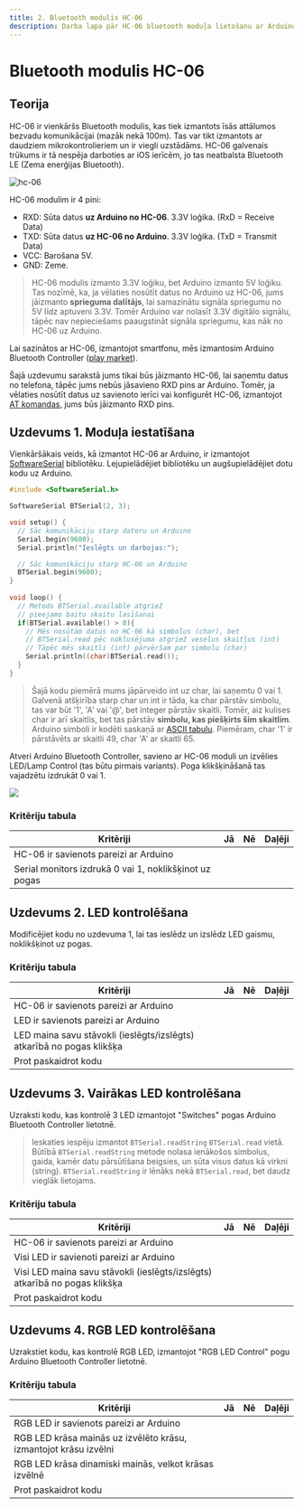 ---
title: 2. Bluetooth modulis HC-06
description: Darba lapa pār HC-06 bluetooth moduļa lietošanu ar Arduino.
---
# Bluetooth modulis HC-06

## Teorija

HC-06 ir vienkāršs Bluetooth modulis, kas tiek izmantots īsās attālumos bezvadu komunikācijai (mazāk nekā 100m). Tas var tikt izmantots ar daudziem mikrokontrolieriem un ir viegli uzstādāms. HC-06 galvenais trūkums ir tā nespēja darboties ar iOS ierīcēm, jo tas neatbalsta Bluetooth LE (Zema enerģijas Bluetooth).

![hc-06](/images/hc-06.bmp)

HC-06 modulim ir 4 pini:
* RXD: Sūta datus **uz Arduino no HC-06**. 3.3V loģika. (RxD = Receive Data)
* TXD: Sūta datus **uz HC-06 no Arduino**. 3.3V loģika. (TxD = Transmit Data)
* VCC: Barošana 5V.
* GND: Zeme.

> HC-06 modulis izmanto 3.3V loģiku, bet Arduino izmanto 5V loģiku. Tas nozīmē, ka, ja vēlaties nosūtīt datus no Arduino uz HC-06, jums jāizmanto **sprieguma dalītājs**, lai samazinātu signāla spriegumu no 5V līdz aptuveni 3.3V. Tomēr Arduino var nolasīt 3.3V digitālo signālu, tāpēc nav nepieciešams paaugstināt signāla spriegumu, kas nāk no HC-06 uz Arduino.

Lai sazinātos ar HC-06, izmantojot smartfonu, mēs izmantosim Arduino Bluetooth Controller ([play market](https://play.google.com/store/apps/details?id=com.giristudio.hc05.bluetooth.arduino.control)).

Šajā uzdevumu sarakstā jums tikai būs jāizmanto HC-06, lai saņemtu datus no telefona, tāpēc jums nebūs jāsavieno RXD pins ar Arduino. Tomēr, ja vēlaties nosūtīt datus uz savienoto ierīci vai konfigurēt HC-06, izmantojot [AT komandas](https://www.instructables.com/AT-command-mode-of-HC-05-Bluetooth-module/), jums būs jāizmanto RXD pins.

## Uzdevums 1. Moduļa iestatīšana

Vienkāršākais veids, kā izmantot HC-06 ar Arduino, ir izmantojot [SoftwareSerial](https://docs.arduino.cc/learn/built-in-libraries/software-serial/) bibliotēku. Lejupielādējiet bibliotēku un augšupielādējiet dotu kodu uz Arduino.

```c++
#include <SoftwareSerial.h>

SoftwareSerial BTSerial(2, 3);

void setup() {
  // Sāc komunikāciju starp datoru un Arduino
  Serial.begin(9600);
  Serial.println("Ieslēgts un darbojas:");

  // Sāc komunikāciju starp HC-06 un Arduino
  BTSerial.begin(9600);
}
  
void loop() {
  // Metods BTSerial.available atgriež
  // pieejamo baitu skaitu lasīšanai
  if(BTSerial.available() > 0){
    // Mēs nosūtām datus no HC-06 kā simbolus (char), bet  
    // BTSerial.read pēc noklusējuma atgriež veselus skaitļus (int)
    // Tāpēc mēs skaitli (int) pārvēršam par simbolu (char)
    Serial.println((char)BTSerial.read());
  }
}
```

> Šajā kodu piemērā mums jāpārveido int uz char, lai saņemtu 0 vai 1. Galvenā atšķirība starp char un int ir tāda, ka char pārstāv simbolu, tas var būt '1', 'A' vai '@', bet integer pārstāv skaitli. Tomēr, aiz kulises char ir arī skaitlis, bet tas pārstāv **simbolu, kas piešķirts šim skaitlim**. Arduino simboli ir kodēti saskaņā ar [ASCII tabulu](https://www.techonthenet.com/ascii/chart.php). Piemēram, char '1' ir pārstāvēts ar skaitli 49, char 'A' ar skaitli 65.

Atveri Arduino Bluetooth Controller, savieno ar HC-06 moduli un izvēlies LED/Lamp Control (tas būtu pirmais variants). Poga klikšķināšanā tas vajadzētu izdrukāt 0 vai 1.

![](/images/bluetooth-controll-led.png)

### Kritēriju tabula

|       Kritēriji                                         | Jā | Nē | Daļēji |
| ------------------------------------------------------- | -- | -- | ------ |
| HC-06 ir savienots pareizi ar Arduino                   |    |    |        |
| Serial monitors izdrukā 0 vai 1, noklikšķinot uz pogas  |    |    |        |


## Uzdevums 2. LED kontrolēšana

Modificējiet kodu no uzdevuma 1, lai tas ieslēdz un izslēdz LED gaismu, noklikšķinot uz pogas.

### Kritēriju tabula

|                     Kritēriji                                         | Jā | Nē | Daļēji |
| --------------------------------------------------------------------- | -- | -- | ------ |
| HC-06 ir savienots pareizi ar Arduino                                 |    |    |        |
| LED ir savienots pareizi ar Arduino                                   |    |    |        |
| LED maina savu stāvokli (ieslēgts/izslēgts) atkarībā no pogas klikšķa |    |    |        |
| Prot paskaidrot kodu                                                  |    |    |        |

## Uzdevums 3. Vairākas LED kontrolēšana

Uzraksti kodu, kas kontrolē 3 LED izmantojot "Switches" pogas Arduino Bluetooth Controller lietotnē.

> Ieskaties iespēju izmantot `BTSerial.readString` `BTSerial.read` vietā. Būtībā `BTSerial.readString` metode nolasa ienākošos simbolus, gaida, kamēr datu pārsūtīšana beigsies, un sūta visus datus kā virkni (string). `BTSerial.readString` ir lēnāks nekā `BTSerial.read`, bet daudz vieglāk lietojams.

### Kritēriju tabula

|                     Kritēriji                                              | Jā | Nē | Daļēji |
| -------------------------------------------------------------------------- | -- | -- | ------ |
| HC-06 ir savienots pareizi ar Arduino                                      |    |    |        |
| Visi LED ir savienoti pareizi ar Arduino                                   |    |    |        |
| Visi LED maina savu stāvokli (ieslēgts/izslēgts) atkarībā no pogas klikšķa |    |    |        |
| Prot paskaidrot kodu                                                       |    |    |        |

## Uzdevums 4. RGB LED kontrolēšana

Uzrakstiet kodu, kas kontrolē RGB LED, izmantojot "RGB LED Control" pogu Arduino Bluetooth Controller lietotnē.

### Kritēriju tabula

|                     Kritēriji                                              | Jā | Nē | Daļēji |
| -------------------------------------------------------------------------- | -- | -- | ------ |
| RGB LED ir savienots pareizi ar Arduino                                    |    |    |        |
| RGB LED krāsa mainās uz izvēlēto krāsu, izmantojot krāsu izvēlni           |    |    |        |
| RGB LED krāsa dinamiski mainās, velkot krāsas izvēlnē                      |    |    |        |
| Prot paskaidrot kodu                                                       |    |    |        |
